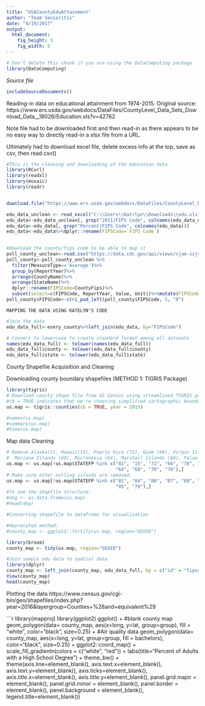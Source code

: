 ```yaml
---
title: "USACountyEduAttainment"
author: "Team Senioritis"
date: "4/19/2017"
output: 
  html_document:
    fig_height: 3
    fig_width: 5
---
```

<!-- Don't edit in between this line and the one below -->
```r
# Don't delete this chunk if you are using the DataComputing package
library(DataComputing)
```
*Source file* 
```r
includeSourceDocuments()
```
<!-- Don't edit the material above this line -->


Reading-in data on educational attainment from 1974-2015. Original source: https://www.ers.usda.gov/webdocs/DataFiles/CountyLevel_Data_Sets_Download_Data__18026/Education.xls?v=42762

Note file had to be downloaded first and then read-in as there appears to be no easy way to directly read-in a xlsx file from a URL.

Ultimately had to download excel file, delete excess info at the top, save as csv, then read.csv()
```r

#This is the cleaning and downloading of the education data
library(RCurl)
library(readxl)
library(mosaic)
library(readr)


download.file("https://www.ers.usda.gov/webdocs/DataFiles/CountyLevel_Data_Sets_Download_Data__18026/Education.xls?v=42762", destfile = "C:\\Users\\Katrlyn\\Downloads\\edu.xls", mode = "wb" )

edu_data_unclean <- read_excel("C:\\Users\\Katrlyn\\Downloads\\edu.xls", sheet = 1, skip = 4)
edu_data<-edu_data_unclean[, grep("2011|FIPS Code", colnames(edu_data_unclean))]
edu_data<-edu_data[, grep("Percent|FIPS Code", colnames(edu_data))]
edu_data<-edu_data%>%dplyr::rename(FIPSCode=`FIPS Code`)
 
```


```r
#download the county/fips code to be able to map it
poll_county_unclean<-read.csv("https://data.cdc.gov/api/views/cjae-szjv/rows.csv?accessType=DOWNLOAD")
poll_county<-poll_county_unclean %>%
  filter(MeasureType=='Average')%>%
  group_by(ReportYear)%>%
  arrange(CountyName)%>%
  arrange(StateName)%>%
  dplyr::rename(FIPSCode=CountyFips)%>%
  subset(select=c(FIPSCode, ReportYear, Value, Unit))%>%mutate(FIPSCode=gsub("46113","46102", FIPSCode))%>%filter(ReportYear==2010)%>%subset(select=-c(ReportYear))
poll_county$FIPSCode<-stri_pad_left(poll_county$FIPSCode, 5, "0")
```


~~~~~~~~~~~~~~~~~~~~~~~~~~~~~~~~~~~~~~
MAPPING THE DATA USING KATELYN'S CODE
~~~~~~~~~~~~~~~~~~~~~~~~~~~~~~~~~~~~~~

```r

#Join the data
edu_data_full<-every_county%>%left_join(edu_data, by="FIPSCode")

# Convert to lowercase to create standard format among all datasets
names(edu_data_full) <- tolower(names(edu_data_full))
edu_data_full$county <- tolower(edu_data_full$county)
edu_data_full$state <- tolower(edu_data_full$state)


```

County Shapefile Acquisition and Cleaning

Downloading county boundary shapefiles (METHOD 1: TIGRIS Package)
```r
library(tigris)
# Download county shape file from US Census using streamlined TIGRIS package. 
#cb = TRUE indicates that we're choosing simplified cartographic boundaries
us.map <- tigris::counties(cb = TRUE, year = 2015)

#names(us.map)
#summary(us.map)
#View(us.map)

```


Map data Cleaning
```r
# Remove Alaska(2), Hawaii(15), Puerto Rico (72), Guam (66), Virgin Islands (78), American Samoa (60)
#  Mariana Islands (69), Micronesia (64), Marshall Islands (68), Palau (70), Minor Islands (74)
us.map <- us.map[!us.map$STATEFP %in% c("02", "15", "72", "66", "78", "60", "69",
                                        "64", "68", "70", "74"),]
# Make sure other outling islands are removed.
us.map <- us.map[!us.map$STATEFP %in% c("81", "84", "86", "87", "89", "71", "76",
                                        "95", "79"),]
#To see the shapfile structure:
#dog <- as.data.frame(us.map)
#head(dog)

#Converting shapefile to dataframe for visualization

#deprecated method:
#county_map <- ggplot2::fortify(us.map, region="GEOID")

library(broom)
county_map <- tidy(us.map, region="GEOID")

#Join sample edu data to spatial data
library(dplyr)
county_map <- left_join(county_map, edu_data_full, by = c("id" = "fipscode"))
View(county_map)
head(county_map)
```

Plotting the data
https://www.census.gov/cgi-bin/geo/shapefiles/index.php?year=2016&layergroup=Counties+%28and+equivalent%29

```r
library(mapproj)
library(ggplot2)
ggplot() +
    #blank county map
    geom_polygon(data= county_map, aes(x=long, y=lat, group=group), fill = "white", color="black", size=0.25) +
    #Air quality data
    geom_polygon(data= county_map, aes(x=long, y=lat, group=group, fill = bachelors), color="black", size=0.25) +
    ggplot2::coord_map() +
    scale_fill_gradientn(colors = c("white", "red"))  +
    labs(title="Percent of Adults with a High School Degree") + 
    theme_bw() +
    theme(axis.line=element_blank(),
          axis.text.x=element_blank(),
          axis.text.y=element_blank(),
          axis.ticks=element_blank(),
          axis.title.x=element_blank(),
          axis.title.y=element_blank(),
          panel.grid.major = element_blank(),
          panel.grid.minor = element_blank(),
          panel.border = element_blank(),
          panel.background = element_blank(),
          legend.title=element_blank())

